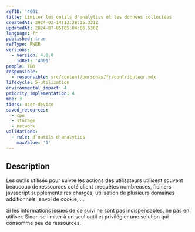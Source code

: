 ```yaml
---
refID: '4001'
title: Limiter les outils d'analytics et les données collectées
createdAt: 2024-02-14T13:38:15.331Z
updatedAt: 2024-07-05T05:04:06.530Z
language: fr
published: true
refType: RWEB
versions:
  - version: 4.0.0
    idRef: '4001'
people: TBD
responsible:
  - responsible: src/content/personas/fr/contributeur.mdx
lifecycle: 5-utilization
environmental_impact: 4
priority_implementation: 4
moe: 3
tiers: user-device
saved_resources:
  - cpu
  - storage
  - network
validations:
  - rule: d'outils d'analytics
    maxValue: '1'
---
```


## Description

Les outils utilisés pour suivre les actions des utilisateurs utilisent souvent beaucoup de ressources coté client : requêtes
nombreuses, fichiers javascript supplémentaires chargés, utilisation de plusieurs domaines additionnels, envoi de cookie, ...

Si les informations issues de ce suivi ne sont pas indispensables, ne pas en utiliser. Sinon se limiter à un seul outil et privilégier
une solution qui consomme peu de ressources.
